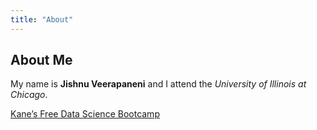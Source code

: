 ```yaml
---
title: "About"
---
```


## About Me

My name is **Jishnu Veerapaneni** and I attend the *University of Illinois at Chicago*.


[Kane's Free Data Science Bootcamp](https://bootcamp.davidkane.info)
